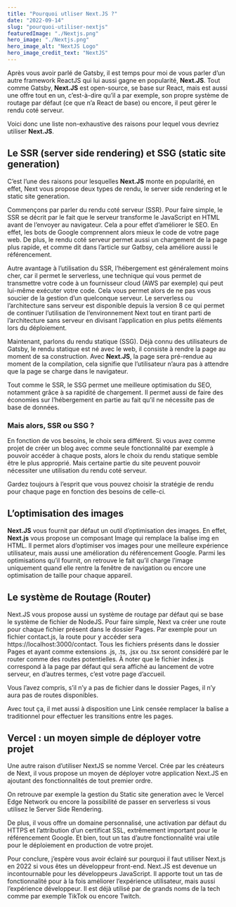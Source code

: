 ```yaml
---
title: "Pourquoi utliser Next.JS ?"
date: "2022-09-14"
slug: "pourquoi-utiliser-nextjs"
featuredImage: "./Nextjs.png"
hero_image: "./Nextjs.png"
hero_image_alt: "NextJS Logo"
hero_image_credit_text: "NextJS"
---
```


Après vous avoir parlé de Gatsby, il est temps pour moi de vous parler d’un autre framework ReactJS qui lui aussi gagne en popularité, **Next.JS**. Tout comme Gatsby, **Next.JS** est open-source, se base sur React, mais est aussi une offre tout en un, c’est-à-dire qu’il a par exemple, son propre système de routage par défaut (ce que n’a React de base) ou encore, il peut gérer le rendu coté serveur.

Voici donc une liste non-exhaustive des raisons pour lequel vous devriez utiliser **Next.JS**.

## Le SSR (server side rendering) et SSG (static site generation)

C’est l’une des raisons pour lesquelles **Next.JS** monte en popularité, en effet, Next vous propose deux types de rendu, le server side rendering et le static site generation.

Commençons par parler du rendu coté serveur (SSR). Pour faire simple, le SSR se décrit par le fait que le serveur transforme le JavaScript en HTML avant de l’envoyer au navigateur. Cela a pour effet d’améliorer le SEO. En effet, les bots de Google comprennent alors mieux le code de votre page web. De plus, le rendu coté serveur permet aussi un chargement de la page plus rapide, et comme dit dans l’article sur Gatbsy, cela améliore aussi le référencement.

Autre avantage à l’utilisation du SSR, l’hébergement est généralement moins cher, car il permet le serverless, une technique qui vous permet de transmettre votre code à un fournisseur cloud (AWS par exemple) qui peut lui-même exécuter votre code. Cela vous permet alors de ne pas vous soucier de la gestion d’un quelconque serveur. Le serverless ou l’architecture sans serveur est disponible depuis la version 8 ce qui permet de continuer l’utilisation de l’environnement Next tout en tirant parti de l’architecture sans serveur en divisant l’application en plus petits éléments lors du déploiement.

Maintenant, parlons du rendu statique (SSG). Déjà connu des utilisateurs de Gatsby, le rendu statique est né avec le web, il consiste à rendre la page au moment de sa construction. Avec **Next.JS**, la page sera pré-rendue au moment de la compilation, cela signifie que l’utilisateur n’aura pas à attendre que la page se charge dans le navigateur.

Tout comme le SSR, le SSG permet une meilleure optimisation du SEO, notamment grâce à sa rapidité de chargement. Il permet aussi de faire des économies sur l’hébergement en partie au fait qu’il ne nécessite pas de base de données.

### Mais alors, SSR ou SSG ?

En fonction de vos besoins, le choix sera différent. Si vous avez comme projet de créer un blog avec comme seule fonctionnalité par exemple à pouvoir accéder à chaque posts, alors le choix du rendu statique semble être le plus approprié. Mais certaine partie du site peuvent pouvoir nécessiter une utilisation du rendu coté serveur.

Gardez toujours à l’esprit que vous pouvez choisir la stratégie de rendu pour chaque page en fonction des besoins de celle-ci.

## L’optimisation des images

**Next.JS** vous fournit par défaut un outil d’optimisation des images. En effet, **Next.js** vous propose un composant Image qui remplace la balise img en HTML. Il permet alors d’optimiser vos images pour une meilleure expérience utilisateur, mais aussi une amélioration du référencement Google. Parmi les optimisations qu’il fournit, on retrouve le fait qu’il charge l’image uniquement quand elle rentre la fenêtre de navigation ou encore une optimisation de taille pour chaque appareil.

## Le système de Routage (Router)

Next.JS vous propose aussi un système de routage par défaut qui se base le système de fichier de NodeJS. Pour faire simple, Next va créer une route pour chaque fichier présent dans le dossier Pages. Par exemple pour un fichier contact.js, la route pour y accéder sera https://localhost:3000/contact. Tous les fichiers présents dans le dossier Pages et ayant comme extensions .js, .ts, .jsx ou .tsx seront considéré par le router comme des routes potentielles. À noter que le fichier index.js correspond à la page par défaut qui sera affiché au lancement de votre serveur, en d’autres termes, c’est votre page d’accueil.

Vous l’avez compris, s’il n’y a pas de fichier dans le dossier Pages, il n’y aura pas de routes disponibles.

Avec tout ça, il met aussi à disposition une Link censée remplacer la balise a traditionnel pour effectuer les transitions entre les pages.

## Vercel : un moyen simple de déployer votre projet

Une autre raison d’utiliser NextJS se nomme Vercel. Crée par les créateurs de Next, il vous propose un moyen de déployer votre application Next.JS en ajoutant des fonctionnalités de tout premier ordre.

On retrouve par exemple la gestion du Static site generation avec le Vercel Edge Network ou encore la possibilité de passer en serverless si vous utilisez le Server Side Rendering.

De plus, il vous offre un domaine personnalisé, une activation par défaut du HTTPS et l’attribution d’un certificat SSL, extrêmement important pour le référencement Google. Et bien, tout un tas d’autre fonctionnalité vrai utile pour le déploiement en production de votre projet.

Pour conclure, j’espère vous avoir éclairé sur pourquoi il faut utiliser Next.js en 2022 si vous êtes un développeur front-end. Next.JS est devenue un incontournable pour les développeurs JavaScript. Il apporte tout un tas de fonctionnalité pour à la fois améliorer l’expérience utilisateur, mais aussi l’expérience développeur. Il est déjà utilisé par de grands noms de la tech comme par exemple TikTok ou encore Twitch.

